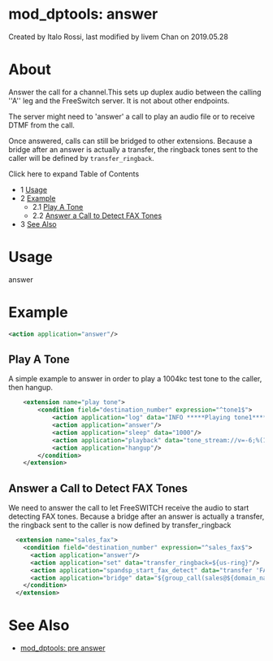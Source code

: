 
# mod_dptools: answer 

 Created by  Italo Rossi, last modified by  livem Chan on 2019.05.28

# About

  
Answer the call for a channel.This sets up duplex audio between the calling ''A'' leg and the FreeSwitch server. It is not about other endpoints.

  
The server might need to 'answer' a call to play an audio file or to receive DTMF from the call.

Once answered, calls can still be bridged to other extensions. Because a bridge after an answer is actually a transfer, the ringback tones sent to the caller will be defined by `transfer_ringback`.
  
  
Click here to expand Table of Contents

* 1 [Usage](#usage)
* 2 [Example](#example)  
   * 2.1 [Play A Tone](#play-a-tone)  
   * 2.2 [Answer a Call to Detect FAX Tones](#answer-a-call-to-detect-fax-tones)
* 3 [See Also](#see-also)

# Usage

answer

# Example

  
```xml
<action application="answer"/>
```

## Play A Tone

A simple example to answer in order to play a 1004kc test tone to the caller, then hangup.

```xml
	<extension name="play tone">
		<condition field="destination_number" expression="^tone1$">
			<action application="log" data="INFO *****Playing tone1***** "/>
			<action application="answer"/>
			<action application="sleep" data="1000"/>
			<action application="playback" data="tone_stream://v=-6;%(10000,100,1004);loops=1"/>
			<action application="hangup"/>
		</condition>
	</extension>


```

  
## Answer a Call to Detect FAX Tones

We need to answer the call to let FreeSWITCH receive the audio to start detecting FAX tones. Because a bridge after an answer is actually a transfer, the ringback sent to the caller is now defined by transfer\_ringback

```xml
  <extension name="sales_fax">
    <condition field="destination_number" expression="^sales_fax$"> 
      <action application="answer"/>
      <action application="set" data="transfer_ringback=${us-ring}"/>
      <action application="spandsp_start_fax_detect" data="transfer 'FAX XML default' 6"/>
      <action application="bridge" data="${group_call(sales@${domain_name})}"/>
    </condition>
  </extension>
```

  
# See Also

* [mod\_dptools: pre answer](./6586998.mdx#about)

  


